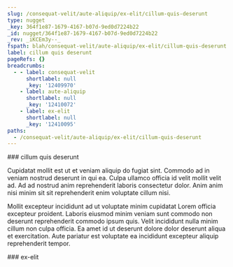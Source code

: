 ```yaml
---
slug: /consequat-velit/aute-aliquip/ex-elit/cillum-quis-deserunt
type: nugget
_key: 364f1e87-1679-4167-b07d-9ed0d7224b22
_id: nugget/364f1e87-1679-4167-b07d-9ed0d7224b22
_rev: _iKCEm3y--_
fspath: blah/consequat-velit/aute-aliquip/ex-elit/cillum-quis-deserunt.md
label: cillum quis deserunt
pageRefs: {}
breadcrumbs:
  - - label: consequat-velit
      shortlabel: null
      _key: '12409970'
    - label: aute-aliquip
      shortlabel: null
      _key: '12410072'
    - label: ex-elit
      shortlabel: null
      _key: '12410095'
paths:
  - /consequat-velit/aute-aliquip/ex-elit/cillum-quis-deserunt
---
```


<NuggetArea>
<Nugget slug="/consequat-velit/aute-aliquip/ex-elit/cillum-quis-deserunt" type="nugget" _key="364f1e87-1679-4167-b07d-9ed0d7224b22" _id="nugget/364f1e87-1679-4167-b07d-9ed0d7224b22" _rev="_iKCEm3y--_" fspath="blah/consequat-velit/aute-aliquip/ex-elit/cillum-quis-deserunt.md" label="cillum quis deserunt" paths="/consequat-velit/aute-aliquip/ex-elit/cillum-quis-deserunt">
<NuggetBody>
### cillum quis deserunt

Cupidatat mollit est ut et veniam aliquip do fugiat sint. Commodo ad in veniam nostrud deserunt in qui ea. Culpa ullamco officia id velit mollit velit ad. Ad ad nostrud anim reprehenderit laboris consectetur dolor. Anim anim nisi minim sit sit reprehenderit enim voluptate cillum nisi.

Mollit excepteur incididunt ad ut voluptate minim cupidatat Lorem officia excepteur proident. Laboris eiusmod minim veniam sunt commodo non deserunt reprehenderit commodo ipsum quis. Velit incididunt nulla minim cillum non culpa officia. Ea amet id ut deserunt dolore dolor deserunt aliqua et exercitation. Aute pariatur est voluptate ea incididunt excepteur aliquip reprehenderit tempor.

</NuggetBody>
<Breadcrumbs>
<Crumbs>
<Crumb _key="12409970" label="consequat-velit" /><Crumb _key="12410072" label="aute-aliquip" /><Crumb _key="12410095" label="ex-elit" />
</Crumbs>
</Breadcrumbs>
</Nugget>

<NuggetsInbound>
</NuggetsInbound>
<NuggetsOutbound>
</NuggetsOutbound>
</NuggetArea>
<PassagesInbound>
<Passage direction="inbound" type="passage" _key="12410095" _id="passage/12410095" _rev="_iKCEm3y---" label="ex-elit" passage="ex-elit" fspath="blah/consequat-velit/aute-aliquip/ex-elit" paths="/consequat-velit/aute-aliquip/ex-elit" slug="/consequat-velit/aute-aliquip/ex-elit">
<NuggetBody>
### ex-elit

</NuggetBody>
<Breadcrumbs>
<Crumbs>
<Crumb _key="12409970" label="consequat-velit" /><Crumb _key="12410072" label="aute-aliquip" />
</Crumbs>
</Breadcrumbs>
</Passage>

</PassagesInbound>
<PassagesOutbound>
</PassagesOutbound>